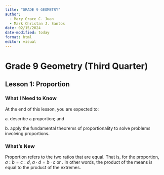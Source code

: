```yaml
---
title: "GRADE 9 GEOMETRY"
author: 
  - Mary Grace C. Juan
  - Mark Christan J. Santos
date: 02/15/2024
date-modified: today
format: html
editor: visual
---
```


# Grade 9 Geometry (Third Quarter)

## Lesson 1: Proportion

### What I Need to Know

At the end of this lesson, you are expected to:

a\. describe a proportion; and

b\. apply the fundamental theorems of proportionality to solve problems involving proportions.

### What's New

Proportion refers to the two ratios that are equal. That is, for the proportion, $a:b=c:d$, $a \cdot d = b \cdot c$ or . In other words, the product of the means is equal to the product of the extremes.
